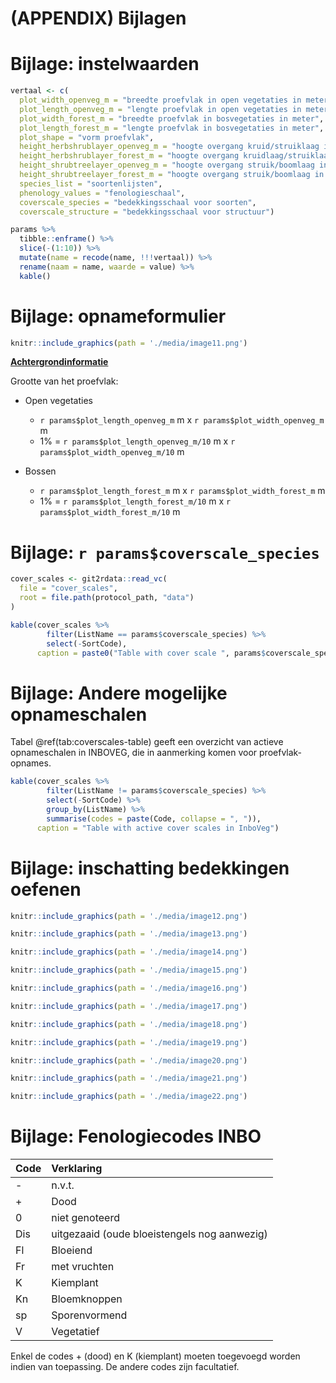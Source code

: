 # (APPENDIX) Bijlagen {.unnumbered}

# Bijlage: instelwaarden {#bijlage-params}

```r
vertaal <- c(
  plot_width_openveg_m = "breedte proefvlak in open vegetaties in meter",
  plot_length_openveg_m = "lengte proefvlak in open vegetaties in meter",
  plot_width_forest_m = "breedte proefvlak in bosvegetaties in meter",
  plot_length_forest_m = "lengte proefvlak in bosvegetaties in meter",
  plot_shape = "vorm proefvlak",
  height_herbshrublayer_openveg_m = "hoogte overgang kruid/struiklaag in open vegetaties in meter",
  height_herbshrublayer_forest_m = "hoogte overgang kruidlaag/struiklaag in bosvegetaties in meter",
  height_shrubtreelayer_openveg_m = "hoogte overgang struik/boomlaag in open vegetaties in meter",
  height_shrubtreelayer_forest_m = "hoogte overgang struik/boomlaag in bosvegetaties in meter",
  species_list = "soortenlijsten",
  phenology_values = "fenologieschaal",
  coverscale_species = "bedekkingsschaal voor soorten",
  coverscale_structure = "bedekkingsschaal voor structuur")

params %>%
  tibble::enframe() %>%
  slice(-(1:10)) %>%
  mutate(name = recode(name, !!!vertaal)) %>%
  rename(naam = name, waarde = value) %>%
  kable()
```

# Bijlage: opnameformulier {#bijlage-opnameformulier}

```r
knitr::include_graphics(path = './media/image11.png')
```

[**Achtergrondinformatie**]{.ul}

Grootte van het proefvlak:

-   Open vegetaties

    -   `r params$plot_length_openveg_m` m x `r params$plot_width_openveg_m` m
    -   1% = `r params$plot_length_openveg_m/10` m x `r params$plot_width_openveg_m/10` m

-   Bossen

    -   `r params$plot_length_forest_m` m x `r params$plot_width_forest_m` m
    -   1% = `r params$plot_length_forest_m/10` m x `r params$plot_width_forest_m/10` m

# Bijlage: `r params$coverscale_species`

```r
cover_scales <- git2rdata::read_vc(
  file = "cover_scales", 
  root = file.path(protocol_path, "data")
)

kable(cover_scales %>% 
        filter(ListName == params$coverscale_species) %>%
        select(-SortCode), 
      caption = paste0("Table with cover scale ", params$coverscale_species))
```

# Bijlage: Andere mogelijke opnameschalen

Tabel \@ref(tab:coverscales-table) geeft een overzicht van actieve opnameschalen in INBOVEG, die in aanmerking komen voor proefvlak-opnames.

```r
kable(cover_scales %>%
        filter(ListName != params$coverscale_species) %>%
        select(-SortCode) %>%
        group_by(ListName) %>%
        summarise(codes = paste(Code, collapse = ", ")), 
      caption = "Table with active cover scales in InboVeg")
```

# Bijlage: inschatting bedekkingen oefenen

```r
knitr::include_graphics(path = './media/image12.png')
```

```r
knitr::include_graphics(path = './media/image13.png')
```

```r
knitr::include_graphics(path = './media/image14.png')
```

```r
knitr::include_graphics(path = './media/image15.png')
```

```r
knitr::include_graphics(path = './media/image16.png')
```

```r
knitr::include_graphics(path = './media/image17.png')
```

```r
knitr::include_graphics(path = './media/image18.png')
```

```r
knitr::include_graphics(path = './media/image19.png')
```

```r
knitr::include_graphics(path = './media/image20.png')
```

```r
knitr::include_graphics(path = './media/image21.png')
```

```r
knitr::include_graphics(path = './media/image22.png')
```

# Bijlage: Fenologiecodes INBO

| Code | Verklaring                                   |
|:-----|:---------------------------------------------|
| \-   | n.v.t.                                       |
| \+   | Dood                                         |
| 0    | niet genoteerd                               |
| Dis  | uitgezaaid (oude bloeistengels nog aanwezig) |
| Fl   | Bloeiend                                     |
| Fr   | met vruchten                                 |
| K    | Kiemplant                                    |
| Kn   | Bloemknoppen                                 |
| sp   | Sporenvormend                                |
| V    | Vegetatief                                   |

Enkel de codes + (dood) en K (kiemplant) moeten toegevoegd worden indien van toepassing.
De andere codes zijn facultatief.
